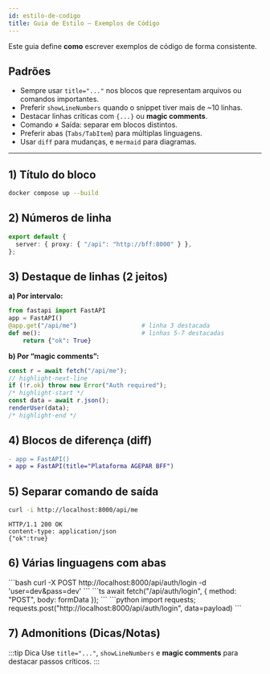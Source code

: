 ```yaml
---
id: estilo-de-codigo
title: Guia de Estilo — Exemplos de Código
---
```



Este guia define **como** escrever exemplos de código de forma consistente.

## Padrões
- Sempre usar `title="..."` nos blocos que representam arquivos ou comandos importantes.
- Preferir `showLineNumbers` quando o snippet tiver mais de ~10 linhas.
- Destacar linhas críticas com `{...}` ou **magic comments**.
- Comando ≠ Saída: separar em blocos distintos.
- Preferir abas (`Tabs/TabItem`) para múltiplas linguagens.
- Usar `diff` para mudanças, e `mermaid` para diagramas.

---

## 1) Título do bloco

```bash title="Subindo com Docker Compose"
docker compose up --build
````

## 2) Números de linha

```ts title="vite.config.ts" showLineNumbers
export default {
  server: { proxy: { "/api": "http://bff:8000" } },
};
```

## 3) Destaque de linhas (2 jeitos)

**a) Por intervalo:**

```python title="apps/bff/main.py" {3,5-7}
from fastapi import FastAPI
app = FastAPI()
@app.get("/api/me")                  # linha 3 destacada
def me():                            # linhas 5-7 destacadas
    return {"ok": True}
```

**b) Por “magic comments”:**

```ts title="fetch.ts"
const r = await fetch("/api/me");
// highlight-next-line
if (!r.ok) throw new Error("Auth required");
/* highlight-start */
const data = await r.json();
renderUser(data);
/* highlight-end */
```

## 4) Blocos de diferença (diff)

```diff title="apps/bff/app.py"
- app = FastAPI()
+ app = FastAPI(title="Plataforma AGEPAR BFF")
```

## 5) Separar comando de saída

```bash title="Requisição"
curl -i http://localhost:8000/api/me
```

```text title="Resposta (HTTP 200)"
HTTP/1.1 200 OK
content-type: application/json
{"ok":true}
```

## 6) Várias linguagens com abas

<Tabs>
  <TabItem value="curl" label="cURL">
    ```bash
    curl -X POST http://localhost:8000/api/auth/login -d 'user=dev&pass=dev'
    ```
  </TabItem>
  <TabItem value="ts" label="TypeScript">
    ```ts
    await fetch("/api/auth/login", { method: "POST", body: formData });
    ```
  </TabItem>
  <TabItem value="py" label="Python">
    ```python
    import requests; requests.post("http://localhost:8000/api/auth/login", data=payload)
    ```
  </TabItem>
</Tabs>

## 7) Admonitions (Dicas/Notas)

:::tip Dica
Use `title="..."`, `showLineNumbers` e **magic comments** para destacar passos críticos.
:::
